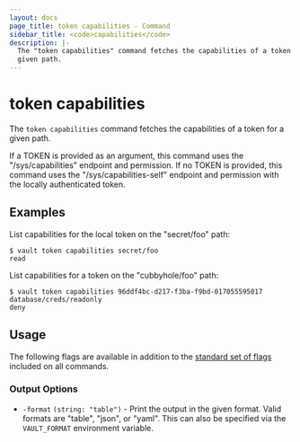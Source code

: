 ```yaml
---
layout: docs
page_title: token capabilities - Command
sidebar_title: <code>capabilities</code>
description: |-
  The "token capabilities" command fetches the capabilities of a token for a
  given path.
---
```


# token capabilities

The `token capabilities` command fetches the capabilities of a token for a given
path.

If a TOKEN is provided as an argument, this command uses the "/sys/capabilities"
endpoint and permission. If no TOKEN is provided, this command uses the
"/sys/capabilities-self" endpoint and permission with the locally authenticated
token.

## Examples

List capabilities for the local token on the "secret/foo" path:

```text
$ vault token capabilities secret/foo
read
```

List capabilities for a token on the "cubbyhole/foo" path:

```text
$ vault token capabilities 96ddf4bc-d217-f3ba-f9bd-017055595017 database/creds/readonly
deny
```

## Usage

The following flags are available in addition to the [standard set of
flags](/docs/commands/index.html) included on all commands.

### Output Options

- `-format` `(string: "table")` - Print the output in the given format. Valid
  formats are "table", "json", or "yaml". This can also be specified via the
  `VAULT_FORMAT` environment variable.

